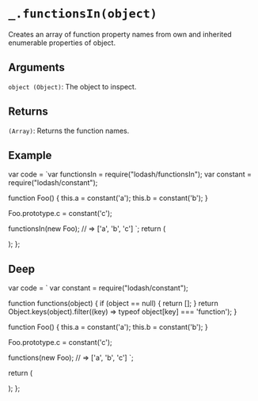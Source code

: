 # `_.functionsIn(object)`

Creates an array of function property names from own and inherited enumerable properties of object.

## Arguments

`object (Object)`: The object to inspect.

## Returns

`(Array)`: Returns the function names.

## Example


  var code = `var functionsIn = require("lodash/functionsIn");
var constant = require("lodash/constant");
  
function Foo() {
  this.a = constant('a');
  this.b = constant('b');
}
 
Foo.prototype.c = constant('c');
 
functionsIn(new Foo);
// => ['a', 'b', 'c']
`;
  return (
    <div>
      <Embed source={code} />
    </div>
  );
};

<Demo />

## Deep

  var code = `
var constant = require("lodash/constant");

function functions(object) {
    if (object == null) {
        return [];
    }
    return Object.keys(object).filter((key) => typeof object[key] === 'function');
}

function Foo() {
  this.a = constant('a');
  this.b = constant('b');
}
 
Foo.prototype.c = constant('c');
 
functions(new Foo);
// => ['a', 'b', 'c']
`;

return (

<div>
  <Embed source={code} />
</div>
); 
};

<DeepDemo />


